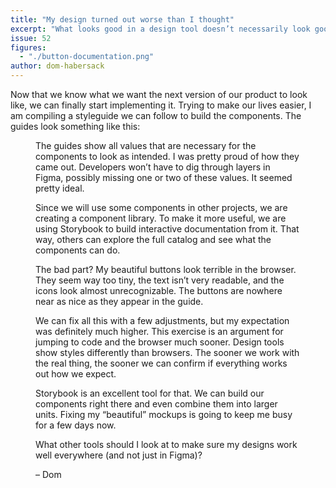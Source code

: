 ```yaml
---
title: "My design turned out worse than I thought"
excerpt: "What looks good in a design tool doesn’t necessarily look good in a browser. Working in both at the same time helps you catch those mistakes early."
issue: 52
figures:
  - "./button-documentation.png"
author: dom-habersack
---
```


Now that we know what we want the next version of our product to look like, we can finally start implementing it. Trying to make our lives easier, I am compiling a styleguide we can follow to build the components. The guides look something like this:

<Figure
  alt="An excerpt from our style documentation, detailing  the dimensions, colors, and other attributes of a button."
  caption="An excerpt from our style documentation, detailing  the dimensions, colors, and other attributes of a button."
  fluid={props.figures['button-documentation']}
/>

The guides show all values that are necessary for the components to look as intended. I was pretty proud of how they came out. Developers won’t have to dig through layers in Figma, possibly missing one or two of these values. It seemed pretty ideal.

Since we will use some components in other projects, we are creating a component library. To make it more useful, we are using Storybook to build interactive documentation from it. That way, others can explore the full catalog and see what the components can do.

The bad part? My beautiful buttons look terrible in the browser. They seem way too tiny, the text isn’t very readable, and the icons look almost unrecognizable. The buttons are nowhere near as nice as they appear in the guide.

We can fix all this with a few adjustments, but my expectation was definitely much higher. This exercise is an argument for jumping to code and the browser much sooner. Design tools show styles differently than browsers. The sooner we work with the real thing, the sooner we can confirm if everything works out how we expect.

Storybook is an excellent tool for that. We can build our components right there and even combine them into larger units. Fixing my “beautiful” mockups is going to keep me busy for a few days now.

What other tools should I look at to make sure my designs work well everywhere (and not just in Figma)?

– Dom
